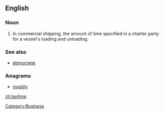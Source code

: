 ==English==

===Noun===
{{en-noun|laytime}}

# In commercial shipping, the amount of time specified in a charter party for a vessel's loading and unloading.  

===See also===
* [[demurrage]]

===Anagrams===
* [[meatily#English|meatily]]

[[Category:Business]]

[[zh:laytime]]
